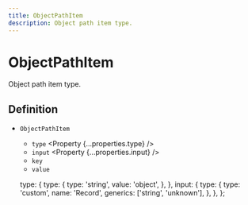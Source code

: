 ```yaml
---
title: ObjectPathItem
description: Object path item type.
---
```



# ObjectPathItem

Object path item type.

## Definition

- `ObjectPathItem` <Property type="object"/>
  - `type` <Property {...properties.type} />
  - `input` <Property {...properties.input} />
  - `key` <Property type="string" />
  - `value` <Property type="unknown" />

  type: {
    type: {
      type: 'string',
      value: 'object',
    },
  },
  input: {
    type: {
      type: 'custom',
      name: 'Record',
      generics: ['string', 'unknown'],
    },
  },
};
